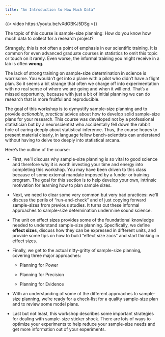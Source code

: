 ```yaml
---
title: "An Introduction to How Much Data"
---
```


{{< video https://youtu.be/vXdOBKJ5DSg >}}

The topic of this course is sample-size planning: How do you know how much data to collect for a research project? 

Strangely, this is not often a point of emphasis in our scientific training. It is common for even advanced graduate courses in statistics to omit this topic or touch on it rarely. Even worse, the informal training you might receive in a lab is often **wrong**.

The lack of strong training on sample-size determination in science is worrisome. You wouldn’t get into a plane with a pilot who didn’t have a flight plan. So it seems a bit strange that often we charge off into experimentation with no real sense of where we are going and when it will end. That’s a missed opportunity, because with just a bit of initial planning we can do research that is more fruitful and reproducible. 

The goal of this workshop is to dymystify sample-size planning and to provide *actionable*, *practical* advice about how to develop solid sample-size plans for your research. This course was developed not by a professional statistician but by a neuroscientist who accidentally fell down the rabbit hole of caring deeply about statistical inference. Thus, the course hopes to present material clearly, in language fellow bench-scientists can understand without having to delve too deeply into statistical arcana.   

Here's the outline of the course:

-   First, we'll discuss why sample-size planning is so vital to good science and therefore why it is worth investing your time and energy into completing this workshop. You may have been driven to this class because of some external mandate imposed by a funder or training program. The goal for this section is to help develop your own, intrinsic motivation for learning how to plan sample sizes.

-   Next, we need to clear some very common but very bad practices: we'll discuss the perils of "run-and-check" and of just copying forward sample-sizes from previous studies. It turns out these informal approaches to sample-size determination undermine sound science.

-   The unit on effect sizes provides some of the foundational knowledge needed to understand sample-size planning. Specifically, we define **effect sizes**, discuss how they can be expressed in different units, and provide some tips on how to build "effect size zoos" and start thinking in effect sizes.

-   Finally, we get to the actual nitty-gritty of sample-size planning, covering three major approaches:

    -   Planning for Power

    -   Planning for Precision

    -   Planning for Evidence

-   With an understanding of some of the different approaches to sample-size planning, we're ready for a check-list for a quality sample-size plan and to review some model plans.

-   Last but not least, this workshop describes some important strategies for dealing with sample-size sticker shock. There are lots of ways to optimize your experiments to help reduce your sample-size needs and get more information out of your experiments.
